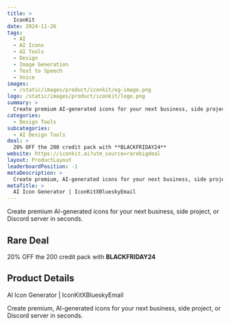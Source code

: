 ```yaml
---
title: >
  IconKit
date: 2024-11-26
tags:
  - AI
  - AI Icons
  - AI Tools
  - Design
  - Image Generation
  - Text to Speech
  - Voice
images:
  - /static/images/product/iconkit/og-image.png
logo: /static/images/product/iconkit/logo.png
summary: >
  Create premium AI-generated icons for your next business, side project, or Discord server in seconds.
categories:
  - Design Tools
subcategories:
  - AI Design Tools
deal: >
  20% OFF the 200 credit pack with **BLACKFRIDAY24**
website: https://iconkit.ai?utm_source=rarebigdeal
layout: ProductLayout
leaderboardPosition: -1
metaDescription: >
  Create premium, AI-generated icons for your next business, side project, or Discord server in seconds.
metaTitle: >
  AI Icon Generator | IconKitXBlueskyEmail
---
```

Create premium AI-generated icons for your next business, side project, or Discord server in seconds.

## Rare Deal

20% OFF the 200 credit pack with **BLACKFRIDAY24**

## Product Details

AI Icon Generator | IconKitXBlueskyEmail

Create premium, AI-generated icons for your next business, side project, or Discord server in seconds.
